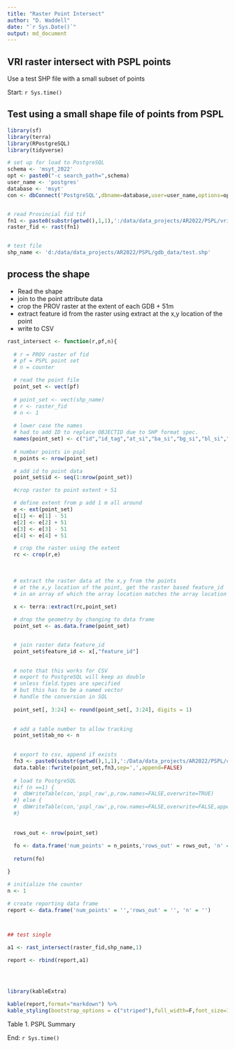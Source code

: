```yaml
---
title: "Raster Point Intersect"
author: "D. Waddell"
date: "`r Sys.Date()`"
output: md_document
---
```


## VRI raster intersect with PSPL points

Use a test SHP file with a small subset of points


Start: `r Sys.time()`

## Test using a small shape file of points from PSPL

```r

library(sf)
library(terra)
library(RPostgreSQL)
library(tidyverse)

# set up for load to PostgreSQL
schema <- 'msyt_2022'
opt <- paste0("-c search_path=",schema)
user_name <- 'postgres'
database <- 'msyt'
con <- dbConnect('PostgreSQL',dbname=database,user=user_name,options=opt)


# read Provincial fid tif
fn1 <- paste0(substr(getwd(),1,1),':/data/data_projects/AR2022/PSPL/vri_raster.tif')
raster_fid <- rast(fn1)


# test file
shp_name <- 'd:/data/data_projects/AR2022/PSPL/gdb_data/test.shp'

```

## process the shape

- Read the shape
- join to the point attribute data
- crop the PROV raster at the extent of each GDB + 51m
- extract feature id from the raster using extract at the x,y location of the point
- write to CSV

```r

rast_intersect <- function(r,pf,n){
  
  # r = PROV raster of fid
  # pf = PSPL point set
  # n = counter

  # read the point file
  point_set <- vect(pf)
  
  # point_set <- vect(shp_name)
  # r <- raster_fid
  # n <- 1
  
  # lower case the names
  # had to add ID to replace OBJECTID due to SHP format spec.
  names(point_set) <- c("id","id_tag","at_si","ba_si","bg_si","bl_si","cw_si","dr_si","ep_si","fd_si","hm_si","hw_si","lt_si","lw_si","pa_si","pl_si","pw_si","py_si","sb_si","se_si","ss_si","sw_si","sx_si","yc_si","bapid","pem_spp","bgc_label","tsa_number")
  
  # number points in pspl
  n_points <- nrow(point_set)

  # add id to point data
  point_set$id <- seq(1:nrow(point_set))

  #crop raster to point extent + 51

  # define extent from p add 1 m all around
  e <- ext(point_set)
  e[1] <- e[1] - 51
  e[2] <- e[2] + 51
  e[3] <- e[3] - 51
  e[4] <- e[4] + 51

  # crop the raster using the extent
  rc <- crop(r,e)
  
  
  
  # extract the raster data at the x,y from the points
  # at the x,y location of the point, get the raster based feature_id
  # in an array of which the array location matches the array location of the point data
  
  x <- terra::extract(rc,point_set)

  # drop the geometry by changing to data frame
  point_set <- as.data.frame(point_set)


  # join raster data feature_id
  point_set$feature_id <- x[,"feature_id"]

  
  # note that this works for CSV
  # export to PostgreSQL will keep as double
  # unless field.types are specified
  # but this has to be a named vector
  # handle the conversion in SQL
  
  point_set[, 3:24] <- round(point_set[, 3:24], digits = 1)

  
  # add a table number to allow tracking
  point_set$tab_no <- n
  

  # export to csv, append if exists
  fn3 <- paste0(substr(getwd(),1,1),':/Data/data_projects/AR2022/PSPL/csv',n,'.csv')
  data.table::fwrite(point_set,fn3,sep=',',append=FALSE)
  
  # load to PostgreSQL
  #if (n ==1) {
  #  dbWriteTable(con,'pspl_raw',p,row.names=FALSE,overwrite=TRUE)
  #} else {
  #  dbWriteTable(con,'pspl_raw',p,row.names=FALSE,overwrite=FALSE,append = TRUE)
  #}
  
  
  rows_out <- nrow(point_set)
  
  fo <- data.frame('num_points' = n_points,'rows_out' = rows_out, 'n' = n)
  
  return(fo)

}

```


```r


# initialize the counter
n <- 1

# create reporting data frame
report <- data.frame('num_points' = '','rows_out' = '', 'n' = '')



## test single

a1 <- rast_intersect(raster_fid,shp_name,1)

report <- rbind(report,a1)





```


```r


library(kableExtra)

kable(report,format="markdown") %>%
kable_styling(bootstrap_options = c("striped"),full_width=F,font_size=13,position = 'left')


```




Table 1.  PSPL Summary  

End: `r Sys.time()`


